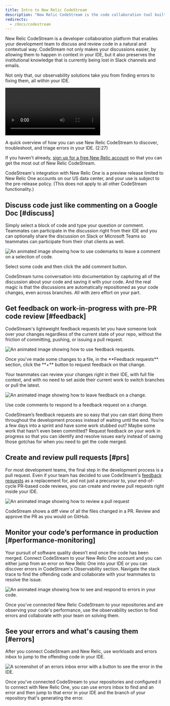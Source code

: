 ```yaml
---
title: Intro to New Relic CodeStream
description: "New Relic CodeStream is the code collaboration tool built for remote teams."
redirects:
  - /docs/codestream
---
```








New Relic CodeStream is a developer collaboration platform that enables your development team to discuss and review code in a natural and contextual way. CodeStream not only makes your discussions easier, by allowing them to happen in context in your IDE, but it also preserves the institutional knowledge that is currently being lost in Slack channels and emails.

Not only that, our observability solutions take you from finding errors to fixing them, all within your IDE.

<Video
  id="LfH7p76Cvro"
  type="youtube"
/>

<figcaption>
  A quick overview of how you can use New Relic CodeStream to discover, troubleshoot, and triage errors in your IDE. (2:27)
</figcaption>

If you haven't already, [sign up for a free New Relic account](https://newrelic.com/signup) so that you can get the most out of New Relic CodeStream.

<Callout title="Preview release">
  CodeStream's integration with New Relic One is a preview release limited to New Relic One accounts on our US data center, and your use is subject to the pre-release policy. (This does not apply to all other CodeStream functionality.)
</Callout>

## Discuss code just like commenting on a Google Doc [#discuss]

Simply select a block of code and type your question or comment. Teammates can participate in the discussion right from their IDE and you can optionally share the discussion on Slack or Microsoft Teams so teammates can participate from their chat clients as well.

<img
  src={discussCode1Vsc}
  title="How to use codemarks to leave a comment on a selection of code."
  alt="An animated image showing how to use codemarks to leave a comment on a selection of code."
/>

<figcaption>
  Select some code and then click the add comment button.
</figcaption>

CodeStream turns conversation into documentation by capturing all of the discussion about your code and saving it with your code. And the real magic is that the discussions are automatically repositioned as your code changes, even across branches. All with zero effort on your part.

## Get feedback on work-in-progress with pre-PR code review [#feedback]

CodeStream's lightweight feedback requests let you have someone look over your changes regardless of the current state of your repo, without the friction of committing, pushing, or issuing a pull request.

<img
  src={frRequestVsc}
  title="How to use feedback requests."
  alt="An animated image showing how to use feedback requests."
/>

<figcaption>
  Once you've made some changes to a file, in the **Feedback requests** section, click the **+** button to request feedback on that change.
</figcaption>

Your teammates can review your changes right in their IDE, with full file context, and with no need to set aside their current work to switch branches or pull the latest.

<img
  src={frPerformVsc}
  title="How to leave feedback."
  alt="An animated image showing how to leave feedback on a change."
/>

<figcaption>
  Use code comments to respond to a feedback request on a change.
</figcaption>

CodeStream’s feedback requests are so easy that you can start doing them throughout the development process instead of waiting until the end. You’re a few days into a sprint and have some work stubbed out? Maybe some work that hasn’t even been committed? Request feedback on your work in progress so that you can identify and resolve issues early instead of saving those gotchas for when you need to get the code merged.

## Create and review pull requests [#prs]

For most development teams, the final step in the development process is a pull request. Even if your team has decided to use CodeStream's [feedback requests](/docs/codestream/how-use-codestream/request-feedback) as a replacement for, and not just a precursor to, your end-of-cycle PR-based code reviews, you can create and review pull requests right inside your IDE.

<img
  src={pullRequestVsc}
  title="How to review a pull request."
  alt="An animated image showing how to review a pull request"
/>

<figcaption>
  CodeStream shows a diff view of all the files changed in a PR. Review and approve the PR as you would on GitHub.
</figcaption>

## Monitor your code’s performance in production [#performance-monitoring]

Your pursuit of software quality doesn’t end once the code has been merged. Connect CodeStream to your New Relic One account and you can either jump from an error on New Relic One into your IDE or you can discover errors in CodeStream's Observability section. Navigate the stack trace to find the offending code and collaborate with your teammates to resolve the issue.

<img
  src={observabilityVsc}
  title="How to see and respond to errors in your code."
  alt="An animated image showing how to see and respond to errors in your code."
/>

<figcaption>
  Once you've connected New Relic CodeStream to your repositories and are observing your code's performance, use the observability section to find errors and collaborate with your team on solving them.
</figcaption>

## See your errors and what's causing them [#errors]

After you connect CodeStream and New Relic, use workloads and errors inbox to jump to the offending code in your IDE.

<img
  src={errorIde}
  title="An errors inbox error with a button to see the error in the IDE."
  alt="A screenshot of an errors inbox error with a button to see the error in the IDE."
/>

<figcaption>
  Once you've connected CodeStream to your repositories and configured it to connect with New Relic One, you can use errors inbox to find and an error and then jump to that error in your IDE and the branch of your repository that's generating the error.
</figcaption>
